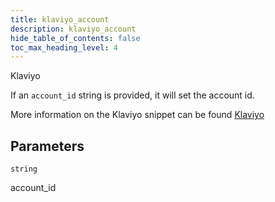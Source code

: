 ```yaml
---
title: klaviyo_account
description: klaviyo_account
hide_table_of_contents: false
toc_max_heading_level: 4
---
```


<FlexLayout>
  <NpmLink name="klaviyo" noMarginBottom />
  <Platform>Klaviyo</Platform>
</FlexLayout>

If an `account_id` string is provided, it will set the account id.

More information on the Klaviyo snippet can be found [Klaviyo](https://developers.klaviyo.com/en/docs/introduction_to_the_klaviyo_object)

## Parameters

<Property /> `string`

account_id
